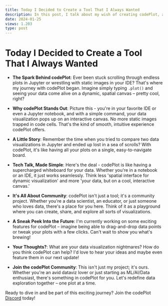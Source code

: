 ```yaml
---
title: Today I Decided to Create a Tool That I Always Wanted
description: In this post, I talk about my wish of creating codePlot, a tool that I always wanted but never found in any existing tool.
date: 2024-01-25
views: 1.203
type: post
---
```

# Today I Decided to Create a Tool That I Always Wanted


<Info date={frontmatter.date} views={frontmatter.views}/>


- **The Spark Behind codePlot**: Ever been stuck scrolling through endless plots in Jupyter or wrestling with static images in your IDE? That's where my journey with codePlot began. Imagine simply typing `.plot()` and seeing your data come alive on a dynamic, spatial canvas – pretty cool, right?

- **Why codePlot Stands Out**: Picture this - you're in your favorite IDE or even a Jupyter notebook, and with a simple command, your data visualization pops up on an interactive canvas. No more static images trapped in code cells. That's the kind of smooth, intuitive experience codePlot offers.

- **A Little Story**: Remember the time when you tried to compare two data visualizations in Jupyter and ended up lost in a sea of scrolls? With codePlot, it's like having all your plots on a single, easy-to-navigate board.

- **Tech Talk, Made Simple**: Here's the deal - codePlot is like having a supercharged whiteboard for your data. Whether you're in a notebook or an IDE, it just works seamlessly. Think less 'spatial interface for dynamic visualization' and more 'your data, but on a cool, interactive canvas.'

- **It's All About Community**: codePlot isn't just a tool; it's a community project. Whether you're a data scientist, an educator, or just someone who loves data, there's a place for you here. Think of it as a playground where you can create, share, and explore all sorts of visualizations.

- **A Sneak Peek Into the Future**: I'm currently working on some exciting features for codePlot – imagine being able to drag-and-drop data points or tweak your plots with a few clicks. Can't wait to show you what's brewing!

- **Your Thoughts?**: What are your data visualization nightmares? How do you think codePlot can help? I'd love to hear your ideas and maybe even feature them in our next update!

- **Join the codePlot Community**: This isn't just my project; it's ours. Whether you're an avid dataviz lover or just starting as ML/AI/Data enthusiast, there's something in codePlot for you. Let's redefine data exploration together – one plot at a time.

Ready to dive in and be part of this exciting journey? Join the codePlot [Discord](#) today!